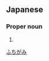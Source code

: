 ==Japanese==
{{ja-kanjitab|ふち|かみ|k2=がみ|r=y|yomi=k}}

===Proper noun===
{{ja-pos|proper|ふちがみ}}

# {{surname|lang=ja}}

[[Category:Japanese surnames|ふちがみ]]